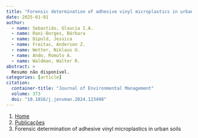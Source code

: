 ```yaml
---
title: "Forensic determination of adhesive vinyl microplastics in urban soils"
date: 2025-01-01
author:
  - name: Sebastião, Glaucia I.A.
  - name: Rani-Borges, Bárbara
  - name: Dipold, Jessica
  - name: Freitas, Anderson Z.
  - name: Wetter, Niklaus U.
  - name: Ando, Romulo A.
  - name: Waldman, Walter R.
abstract: > 
  Resumo não disponível.
categories: [article]
citation: 
  container-title: "Journal of Environmental Management"
  volume: 373
  doi: "10.1016/j.jenvman.2024.123498"
---
```


```{=html}
<nav aria-label="breadcrumb">
  <ol class="breadcrumb">
    <li class="breadcrumb-item"><a href="../../index.html">Home</a></li>
    <li class="breadcrumb-item"><a href="../index.html">Publicações</a></li>
    <li class="breadcrumb-item active" aria-current="page">Forensic determination of adhesive vinyl microplastics in urban soils</li>
  </ol>
</nav>
```
